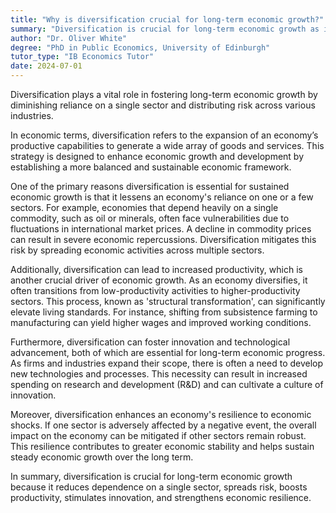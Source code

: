 ```yaml
---
title: "Why is diversification crucial for long-term economic growth?"
summary: "Diversification is crucial for long-term economic growth as it reduces dependence on a single sector and spreads risk."
author: "Dr. Oliver White"
degree: "PhD in Public Economics, University of Edinburgh"
tutor_type: "IB Economics Tutor"
date: 2024-07-01
---
```


Diversification plays a vital role in fostering long-term economic growth by diminishing reliance on a single sector and distributing risk across various industries.

In economic terms, diversification refers to the expansion of an economy’s productive capabilities to generate a wide array of goods and services. This strategy is designed to enhance economic growth and development by establishing a more balanced and sustainable economic framework.

One of the primary reasons diversification is essential for sustained economic growth is that it lessens an economy's reliance on one or a few sectors. For example, economies that depend heavily on a single commodity, such as oil or minerals, often face vulnerabilities due to fluctuations in international market prices. A decline in commodity prices can result in severe economic repercussions. Diversification mitigates this risk by spreading economic activities across multiple sectors.

Additionally, diversification can lead to increased productivity, which is another crucial driver of economic growth. As an economy diversifies, it often transitions from low-productivity activities to higher-productivity sectors. This process, known as 'structural transformation', can significantly elevate living standards. For instance, shifting from subsistence farming to manufacturing can yield higher wages and improved working conditions.

Furthermore, diversification can foster innovation and technological advancement, both of which are essential for long-term economic progress. As firms and industries expand their scope, there is often a need to develop new technologies and processes. This necessity can result in increased spending on research and development (R&D) and can cultivate a culture of innovation.

Moreover, diversification enhances an economy's resilience to economic shocks. If one sector is adversely affected by a negative event, the overall impact on the economy can be mitigated if other sectors remain robust. This resilience contributes to greater economic stability and helps sustain steady economic growth over the long term.

In summary, diversification is crucial for long-term economic growth because it reduces dependence on a single sector, spreads risk, boosts productivity, stimulates innovation, and strengthens economic resilience.
    